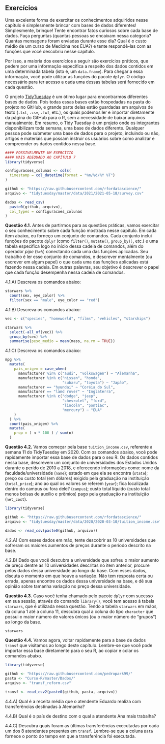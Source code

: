 

\setcounter{Exercise}{0}

## Exercícios {.unnumbered}



Uma excelente forma de exercitar os conhecimentos adquiridos nesse capítulo é simplesmente brincar com bases de dados diferentes! Simplesmente, brinque! Tente encontrar fatos curiosos sobre cada base de dados. Faça perguntas (quantas pessoas se encaixam nessa categoria? Quantas mensagens foram enviadas durante esse dia? Qual é o custo médio de um curso de Medicina nos EUA?) e tente respondê-las com as funções que você descobriu nesse capítulo.

Por isso, a maioria dos exercícios a seguir são exercícios práticos, que pedem por uma informação específica a respeito dos dados contidos em uma determinada tabela (isto é, um `data.frame`). Para chegar a essa informação, você pode utilizar as funções do pacote `dplyr`. O código necessário para ter acesso a cada uma dessas tabelas será fornecido em cada questão.

O projeto [TidyTuesday](https://github.com/rfordatascience/tidytuesday) é um ótimo lugar para encontrarmos diferentes bases de dados. Pois todas essas bases estão hospedadas na pasta do projeto no GitHub, e grande parte delas estão guardadas em arquivos de texto (`.txt`, `.csv`, `.fwf`, etc.), os quais podemos ler e importar diretamente da página do GitHub para o R, sem a necessidade de baixar arquivos manualmente. Em resumo, o Tidy Tuesday é um projeto onde os integrantes disponibilizam toda semana, uma base de dados diferente. Qualquer pessoa pode submeter uma base de dados para o projeto, incluindo ou não, artigos e materiais que possam instruir os usuários sobre como analizar e compreender os dados contidos nessa base.



```r
#### POSSIVELMENTE UM EXERCÍCIO 
#### MAIS ADEQUADO AO CAPÍTULO 7
library(tidyverse)

configuracoes_colunas <- cols(
  timestamp = col_datetime(format = "%m/%d/%Y %T")
)

github <- "https://raw.githubusercontent.com/rfordatascience/"
arquivo <- "tidytuesday/master/data/2021/2021-05-18/survey.csv"

dados <- read_csv(
  paste0(github, arquivo),
  col_types = configuracoes_colunas
)
```






**Questão 4.1.** Antes de partirmos para as questões práticas, vamos exercitar o seu conhecimento sobre cada função mostrada nesse capítulo. Em cada item abaixo, eu forneço um conjunto de comandos. Cada conjunto inclui funções do pacote `dplyr` (como `filter()`, `mutate()`, `group_by()`, etc.) e uma tabela específica logo no início dessa cadeia de comandos, além do operador *pipe* (` %>% `) conectando cada uma das funções aplicadas. Seu trabalho é ler esse conjunto de comandos, e descrever mentalmente (ou escrever em algum papel) o que cada uma das funções aplicadas está fazendo nessa cadeia. Em outras palavras, seu objetivo é descrever o papel que cada função desempenha nessa cadeia de comandos.


4.1.A) Descreva os comandos abaixo:

```r
starwars %>% 
  count(sex, eye_color) %>% 
  filter(sex == "male", eye_color == "red")
```



4.1.B) Descreva os comandos abaixo:


```r
vec <- c("species", "homeworld", "films", "vehicles", "starships")

starwars %>% 
  select(-all_of(vec)) %>% 
  group_by(sex) %>% 
  summarise(peso_medio = mean(mass, na.rm = TRUE))
```



4.1.C) Descreva os comandos abaixo:

```r
mpg %>% 
  mutate(
    pais_origem = case_when(
      manufacturer %in% c("audi", "volkswagen") ~ "Alemanha",
      manufacturer %in% c("nissan", "honda",
                          "subaru", "toyota") ~ "Japão",
      manufacturer == "hyundai" ~ "Coréia do Sul",
      manufacturer == "land rover" ~ "Inglaterra",
      manufacturer %in% c("dodge", "jeep", 
                          "chevrolet", "ford",
                          "lincoln", "pontiac",
                          "mercury") ~ "EUA"
    )
  ) %>% 
  count(pais_origem) %>% 
  mutate(
    prop = ( n * 100 ) / sum(n)
  )
```






**Questão 4.2.** Vamos começar pela base `tuition_income.csv`, referente a semana 11 do TidyTuesday em 2020. Com os comandos abaixo, você pode rapidamente importar essa base de dados para o seu R. Os dados contidos nessa base, descrevem um conjunto de universidades dos Estados Unidos durante o perído de 2010 a 2018, e oferecendo informações como: nome da faculdade/universidade (`name`); estado em que ela se encontra (`state`); preço ou custo total (em dólares) exigido pela graduação na instituição (`total_price`); ano ao qual os valores se referem (`year`); fica localizada dentro do campus ou fora dele? (`campus`); custo total líquido (custo total menos bolsas de auxílio e prêmios) pago pela graduação na instituição (`net_cost`).


```r
library(tidyverse)

github <- "https://raw.githubusercontent.com/rfordatascience/"
arquivo <- "tidytuesday/master/data/2020/2020-03-10/tuition_income.csv"

dados <- read_csv(paste0(github, arquivo))
```




4.2.A) Com esses dados em mão, tente descobrir as 10 universidades que sofreram os maiores aumentos de preços durante o período descrito na base.


4.2.B) Dado que você descubra a universidade que sofreu o maior aumento de preço dentre as 10 universidades descritas no item anterior, procure pelos dados dessa universidade ao longo da base. Com esses dados, discuta o momento em que houve a variação. Não tem resposta certa ou errada, apenas encontre os dados dessa universidade na base, e dê sua opinião sobre tamanha variação no preço dessa universidade.




**Questão 4.3.** Caso você tenha chamado pelo pacote `dplyr` com sucesso em sua sessão, através do comando `library()`, você tem acesso à tabela `starwars`, que é utilizada nessa questão. Tendo a tabela `starwars` em mãos, da coluna 1 até a coluna 11, descubra qual a coluna do tipo `character` que possui o maior número de valores únicos (ou o maior número de "grupos") ao longo da base.


```r
starwars
```




**Questão 4.4.** Vamos agora, voltar rapidamente para a base de dados `transf` que visitamos ao longo deste capítulo. Lembre-se que você pode importar essa base diretamente para o seu R, ao copiar e colar os comandos abaixo.

```r
library(tidyverse)

github <- "https://raw.githubusercontent.com/pedropark99/"
pasta <- "Curso-R/master/Dados/"
arquivo <- "transf_reform.csv"

transf <- read_csv2(paste0(github, pasta, arquivo))
```


4.4.A) Qual é a receita média que o atendente Eduardo realiza com transferências destinadas à Alemanha?


4.4.B) Qual é o país de destino com o qual a atendente Ana mais trabalha?


4.4.C) Descubra quais foram as últimas transferências executadas por cada um dos 8 atendentes presentes em `transf`. Lembre-se que a coluna `Data` fornece o ponto do tempo em que a transferência foi executada.









